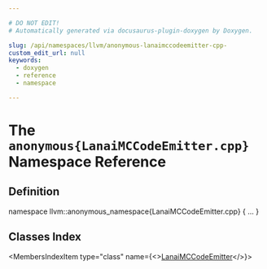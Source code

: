 ```yaml
---

# DO NOT EDIT!
# Automatically generated via docusaurus-plugin-doxygen by Doxygen.

slug: /api/namespaces/llvm/anonymous-lanaimccodeemitter-cpp-
custom_edit_url: null
keywords:
  - doxygen
  - reference
  - namespace

---
```





# The `anonymous{LanaiMCCodeEmitter.cpp}` Namespace Reference

<DoxygenPage pluginConfig={pluginConfig}>



## Definition

<CodeBlock>namespace llvm::anonymous&#95;namespace&#123;LanaiMCCodeEmitter.cpp&#125; &#123; ... &#125;</CodeBlock>

## Classes Index

<MembersIndex>

<MembersIndexItem
  type="class"
  name={<><a href="/docs/api/classes/llvm/anonymous-namespace-lanaimccodeemitter-cpp-/lanaimccodeemitter">LanaiMCCodeEmitter</a></>}>
</MembersIndexItem>

</MembersIndex>


</DoxygenPage>
